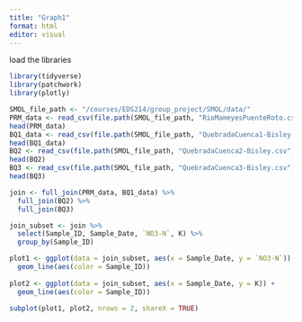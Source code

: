 ```yaml
---
title: "Graph1"
format: html
editor: visual
---
```


load the libraries

```r
library(tidyverse)
library(patchwork)
library(plotly)
```

```r
SMOL_file_path <- "/courses/EDS214/group_project/SMOL/data/"
PRM_data <- read_csv(file.path(SMOL_file_path, "RioMameyesPuenteRoto.csv"))
head(PRM_data)
BQ1_data <- read_csv(file.path(SMOL_file_path, "QuebradaCuenca1-Bisley.csv"))
head(BQ1_data)
BQ2 <- read_csv(file.path(SMOL_file_path, "QuebradaCuenca2-Bisley.csv"))
head(BQ2)
BQ3 <- read_csv(file.path(SMOL_file_path, "QuebradaCuenca3-Bisley.csv"))
head(BQ3)
```

```r
join <- full_join(PRM_data, BQ1_data) %>% 
  full_join(BQ2) %>% 
  full_join(BQ3)
```

```r
join_subset <- join %>% 
  select(Sample_ID, Sample_Date, `NO3-N`, K) %>% 
  group_by(Sample_ID)
```

```r
plot1 <- ggplot(data = join_subset, aes(x = Sample_Date, y = `NO3-N`)) +
  geom_line(aes(color = Sample_ID))
  
plot2 <- ggplot(data = join_subset, aes(x = Sample_Date, y = K)) +
  geom_line(aes(color = Sample_ID))

subplot(plot1, plot2, nrows = 2, shareX = TRUE)
```
